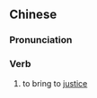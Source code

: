{{also|归案}}
==Chinese==
{{zh-forms|s=归案}}

===Pronunciation===
{{zh-pron
|m=guī'àn
|mn=kui-àn
|cat=v
}}

===Verb===
{{zh-verb}}
# to bring to [[justice]]